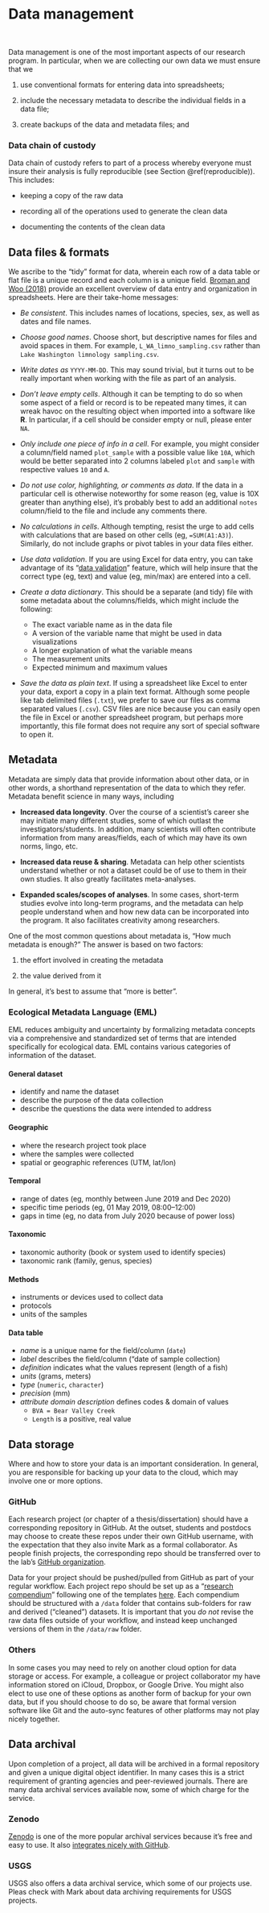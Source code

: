 # Data management

<br>

Data management is one of the most important aspects of our research program. In particular, when we are collecting our own data we must ensure that we 

1) use conventional formats for entering data into spreadsheets;

2) include the necessary metadata to describe the individual fields in a data file;

3) create backups of the data and metadata files; and

### Data chain of custody {-}

Data chain of custody refers to part of a process whereby everyone must insure their analysis is fully reproducible (see Section \@ref(reproducible)). This includes:

* keeping a copy of the raw data  

* recording all of the operations used to generate the clean data

* documenting the contents of the clean data

## Data files & formats

We ascribe to the "tidy" format for data, wherein each row of a data table or flat file is a unique record and each column is a unique field. [Broman and Woo (2018)](resources/Broman_Woo_2018_spreadsheet_data.pdf) provide an excellent overview of data entry and organization in spreadsheets. Here are their take-home messages:

* *Be consistent*. This includes names of locations, species, sex, as well as dates and file names.

* *Choose good names*. Choose short, but descriptive names for files and avoid spaces in them. For example, `L_WA_limno_sampling.csv` rather than `Lake Washington limnology sampling.csv`.

* *Write dates as* `YYYY-MM-DD`. This may sound trivial, but it turns out to be really important when working with the file as part of an analysis.

* *Don't leave empty cells*. Although it can be tempting to do so when some aspect of a field or record is to be repeated many times, it can wreak havoc on the resulting object when imported into a software like **R**. In particular, if a cell should be consider empty or null, please enter `NA`.

* *Only include one piece of info in a cell*. For example, you might consider a column/field named `plot_sample` with a possible value like `10A`, which would be better separated into 2 columns labeled `plot` and `sample` with respective values `10` and `A`.

* *Do not use color, highlighting, or comments as data*. If the data in a particular cell is otherwise noteworthy for some reason (eg, value is 10X greater than anything else), it's probably best to add an additional `notes` column/field to the file and include any comments there.

* *No calculations in cells*. Although tempting, resist the urge to add cells with calculations that are based on other cells (eg, `=SUM(A1:A3)`). Similarly, do not include graphs or pivot tables in your data files either.

* *Use data validation*. If you are using Excel for data entry, you can take advantage of its "[data validation](https://support.microsoft.com/en-us/office/apply-data-validation-to-cells-29fecbcc-d1b9-42c1-9d76-eff3ce5f7249)" feature, which will help insure that the correct type (eg, text) and value (eg, min/max) are entered into a cell.

* *Create a data dictionary*. This should be a separate (and tidy) file with some metadata about the columns/fields, which might include the following:  
    - The exact variable name as in the data file  
    - A version of the variable name that might be used in data visualizations  
    - A longer explanation of what the variable means  
    - The measurement units  
    - Expected minimum and maximum values  

* *Save the data as plain text*. If using a spreadsheet like Excel to enter your data, export a copy in a plain text format. Although some people like tab delimited files (`.txt`), we prefer to save our files as comma separated values (`.csv`). CSV files are nice because you can easily open the file in Excel or another spreadsheet program, but perhaps more importantly, this file format does not require any sort of special software to open it.


## Metadata

Metadata are simply data that provide information about other data, or in other words, a shorthand representation of the data to which they refer. Metadata benefit science in many ways, including

* **Increased data longevity**. Over the course of a scientist's career she may initiate many different studies, some of which outlast the investigators/students. In addition, many scientists will often contribute information from many areas/fields, each of which may have its own norms, lingo, etc.

* **Increased data reuse & sharing**. Metadata can help other scientists understand whether or not a dataset could be of use to them in their own studies. It also greatly facilitates meta-analyses.

* **Expanded scales/scopes of analyses**. In some cases, short-term studies evolve into long-term programs, and the metadata can help people understand when and how new data can be incorporated into the program. It also facilitates creativity among researchers.

One of the most common questions about metadata is, "How much metadata is enough?" The answer is based on two factors:

1) the effort involved in creating the metadata

2) the value derived from it

In general, it's best to assume that "more is better".


### Ecological Metadata Language (EML)

EML reduces ambiguity and uncertainty by formalizing metadata concepts via a comprehensive and standardized set of terms that are intended specifically for ecological data. EML contains various categories of information of the dataset.

#### General dataset {-}

- identify and name the dataset  
- describe the purpose of the data collection  
- describe the questions the data were intended to address

#### Geographic {-}

- where the research project took place  
- where the samples were collected  
- spatial or geographic references (UTM, lat/lon)

#### Temporal {-}

- range of dates (eg, monthly between June 2019 and Dec 2020)  
- specific time periods (eg, 01 May 2019, 08:00–12:00)  
- gaps in time (eg, no data from July 2020 because of power loss)

#### Taxonomic {-}

- taxonomic authority (book or system used to identify species)  
- taxonomic rank (family, genus, species)

#### Methods {-}

- instruments or devices used to collect data  
- protocols
- units of the samples

#### Data table {-}

- *name* is a unique name for the field/column (`date`)  
- *label* describes the field/column ("date of sample collection)  
- *definition* indicates what the values represent (length of a fish)  
- *units* (grams, meters)  
- *type* (`numeric`, `character`)  
- *precision* (mm)  
- *attribute domain description* defines codes & domain of values
   - `BVA = Bear Valley Creek`  
   - `Length` is a positive, real value

## Data storage

Where and how to store your data is an important consideration. In general, you are responsible for backing up your data to the cloud, which may involve one or more options.

### GitHub

Each research project (or chapter of a thesis/dissertation) should have a corresponding repository in GitHub. At the outset, students and postdocs may choose to create these repos under their own GitHub username, with the expectation that they also invite Mark as a formal collaborator. As people finish projects, the corresponding repo should be transferred over to the lab's [GitHub organization](https://github.com/scheuerell-lab).

Data for your project should be pushed/pulled from GitHub as part of your regular workflow. Each project repo should be set up as a "[research compendium](https://fish549.github.io/website/lectures/week_01/lec_03_orgs_styles.html)" following one of the templates [here](https://github.com/scheuerell-lab/onboarding/tree/master/templates). Each compendium should be structured with a `/data` folder that contains sub-folders for raw and derived ("cleaned") datasets. It is important that you *do not* revise the raw data files outside of your workflow, and instead keep unchanged versions of them in the `/data/raw` folder.

### Others

In some cases you may need to rely on another cloud option for data storage or access. For example, a colleague or project collaborator my have information stored on iCloud, Dropbox, or Google Drive. You might also elect to use one of these options as another form of backup for your own data, but if you should choose to do so, be aware that formal version software like Git and the auto-sync features of other platforms may not play nicely together.

## Data archival

Upon completion of a project, all data will be archived in a formal repository and given a unique digital object identifier. In many cases this is a strict requirement of granting agencies and peer-reviewed journals. There are many data archival services available now, some of which charge for the service.

### Zenodo

[Zenodo](https://zenodo.org/) is one of the more popular archival services because it's free and easy to use. It also [integrates nicely with GitHub](https://guides.github.com/activities/citable-code/).

### USGS

USGS also offers a data archival service, which some of our projects use. Pleas check with Mark about data archiving requirements for USGS projects.

